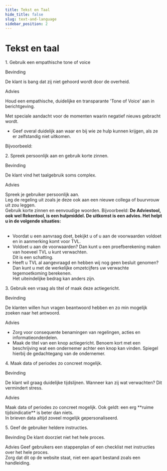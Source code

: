 ```yaml
---
title: Tekst en Taal
hide_title: false
slug: text-and-language
sidebar_position: 2
---
```



# Tekst en taal

<Heading type="h2">1. Gebruik een empathische tone of voice</Heading>

<Heading type="h3">Bevinding</Heading>
<p>De klant is bang dat zij niet gehoord wordt door de overheid.</p>

<Heading type="h3">Advies</Heading>
<p>Houd een empathische, duidelijke en transparante 'Tone of Voice' aan in berichtgeving.</p>
<p>Met speciale aandacht voor de momenten waarin negatief nieuws gebracht wordt.

- Geef overal duidelijk aan waar en bij wie ze hulp kunnen krijgen, als ze er zelfstandig niet uitkomen.

<p>
Bijvoorbeeld:

<Alert
  kind="error"
  heading="U heeft geen recht op deze regeling."
  content="U mag wel doorgaan in het formulier, maar als u deze verstuurt ontvangt u later een afwijzing. Heeft u hierover vragen? Bel met RVO via <a href='tel:088-0424242'>088-0424242</a>."
/>
</p>

<Heading type="h2">2. Spreek persoonlijk aan en gebruik korte zinnen.</Heading>

<Heading type="h3">Bevinding</Heading>
<p>De klant vind het taalgebruik soms complex.</p>

<Heading type="h3">Advies</Heading>
<p>
  Spreek je gebruiker persoonlijk aan.
  <br />
  Leg de regeling uit zoals je deze ook aan een nieuwe collega of buurvrouw uit zou leggen.
  <br />
  Gebruik korte zinnen en eenvoudige woorden. Bijvoorbeeld:
  <strong>
    De Adviestool, ook wel Rekentool, is een hulpmiddel. De uitkomst is een advies. Het helpt u in de volgende
    situaties:
  </strong>
  <br />
  <br />
</p>

- Voordat u een aanvraag doet, bekijkt u of u aan de voorwaarden voldoet en in aanmerking komt voor TVL.
- Voldoet u aan de voorwaarden? Dan kunt u een proefberekening maken van hoeveel TVL u kunt verwachten.<br/>Dit is een schatting.
- Heeft u TVL al aangevraagd en hebben wij nog geen besluit genomen?<br/>Dan kunt u met de werkelijke omzetcijfers uw verwachte tegemoetkoming berekenen.<br/>Het uiteindelijke bedrag kan anders zijn.

<Heading type="h2">3. Gebruik een vraag als titel of maak deze actiegericht.</Heading>

<Heading type="h3">Bevinding</Heading>
<p>De klanten willen hun vragen beantwoord hebben en zo min mogelijk zoeken naar het antwoord.</p>

<Heading type="h3">Advies</Heading>
<p>

- Zorg voor consequente benamingen van regelingen, acties en informatieonderdelen.
- Maak de titel van een knop actiegericht. Benoem kort met een beschrijving wat een ondernemer achter een knop kan vinden. Spiegel hierbij de gedachtegang van de ondernemer.

</p>

<Heading type="h2">4. Maak data of periodes zo concreet mogelijk.</Heading>

<Heading type="h3">Bevinding</Heading>
<p>De klant wil graag duidelijke tijdslijnen. Wanneer kan zij wat verwachten? Dit vermindert stress.</p>

<Heading type="h3">Advies</Heading>
<p>
  Maak data of periodes zo concreet mogelijk. Ook geldt: een erg **ruime tijdsindicatie** is beter dan niets.
  <br />
  In brieven data altijd zoveel mogelijk gepersonaliseerd.
</p>

<Heading type="h2">5. Geef de gebruiker heldere instructies.</Heading>

<Heading type="h3">Bevinding</Heading>
De klant doorziet niet het hele proces.

<Heading type="h3">Advies</Heading>
Geef gebruikers een stappenplan of een checklist met instructies over het hele proces.
<br />
Zorg dat dit op de website staat, niet een apart bestand zoals een handleiding.
